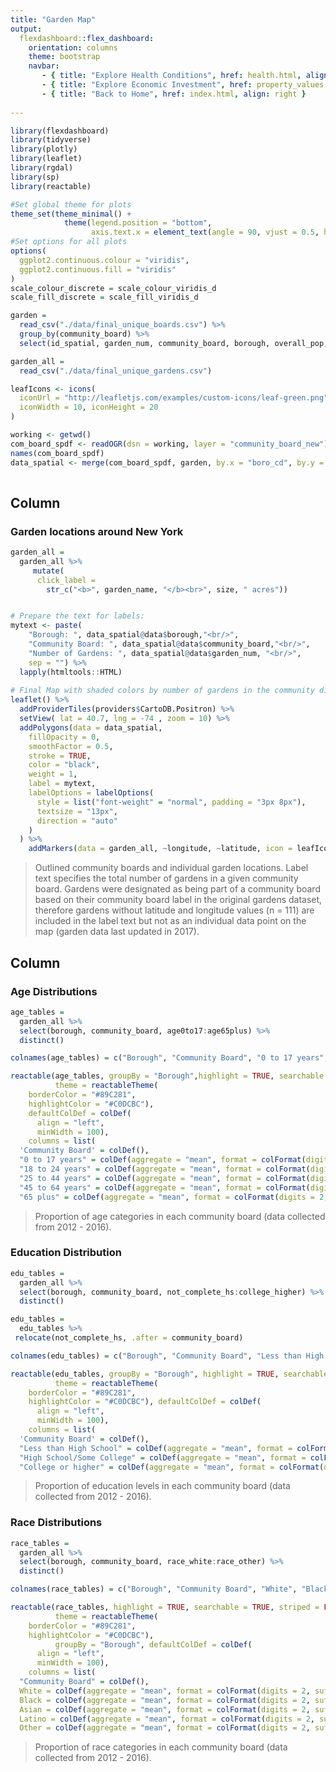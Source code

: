 ```yaml
---
title: "Garden Map"
output: 
  flexdashboard::flex_dashboard:
    orientation: columns
    theme: bootstrap
    navbar:
       - { title: "Explore Health Conditions", href: health.html, align: left }
       - { title: "Explore Economic Investment", href: property_values.html, align: left }
       - { title: "Back to Home", href: index.html, align: right }
       
---
```



```r
library(flexdashboard)
library(tidyverse)
library(plotly)
library(leaflet)
library(rgdal)
library(sp)
library(reactable)

#Set global theme for plots
theme_set(theme_minimal() + 
            theme(legend.position = "bottom", 
                  axis.text.x = element_text(angle = 90, vjust = 0.5, hjust = 1)))
#Set options for all plots
options(
  ggplot2.continuous.colour = "viridis",
  ggplot2.continuous.fill = "viridis"
)
scale_colour_discrete = scale_colour_viridis_d
scale_fill_discrete = scale_fill_viridis_d

```

```r
garden =
  read_csv("./data/final_unique_boards.csv") %>%
  group_by(community_board) %>%
  select(id_spatial, garden_num, community_board, borough, overall_pop, race_white:college_higher)

garden_all = 
  read_csv("./data/final_unique_gardens.csv")

leafIcons <- icons(
  iconUrl = "http://leafletjs.com/examples/custom-icons/leaf-green.png",
  iconWidth = 10, iconHeight = 20
)

working <- getwd()
com_board_spdf <- readOGR(dsn = working, layer = "community_board_new")
names(com_board_spdf)
data_spatial <- merge(com_board_spdf, garden, by.x = "boro_cd", by.y = "id_spatial")
  
```


Column {data-width=400}
-----------------------------------------------------------------------

### Garden locations around New York

<style type="text/css">

.chart-title {  /* Garden locations around New York  */
   font-size: 20px;

</style>


```r

garden_all = 
  garden_all %>%
     mutate(
      click_label =
        str_c("<b>", garden_name, "</b><br>", size, " acres"))


# Prepare the text for labels:
mytext <- paste(
    "Borough: ", data_spatial@data$borough,"<br/>",
    "Community Board: ", data_spatial@data$community_board,"<br/>", 
    "Number of Gardens: ", data_spatial@data$garden_num, "<br/>", 
    sep = "") %>%
  lapply(htmltools::HTML)
 
# Final Map with shaded colors by number of gardens in the community district
leaflet() %>% 
  addProviderTiles(providers$CartoDB.Positron) %>%  
  setView( lat = 40.7, lng = -74 , zoom = 10) %>%
  addPolygons(data = data_spatial,
    fillOpacity = 0, 
    smoothFactor = 0.5, 
    stroke = TRUE, 
    color = "black", 
    weight = 1,
    label = mytext,
    labelOptions = labelOptions( 
      style = list("font-weight" = "normal", padding = "3px 8px"), 
      textsize = "13px", 
      direction = "auto"
    )
  ) %>% 
    addMarkers(data = garden_all, ~longitude, ~latitude, icon = leafIcons, popup = ~click_label)

```

> Outlined community boards and individual garden locations.
> Label text specifies the total number of gardens in a given community board. Gardens were designated as being part of a community board based on their community board label in the original gardens dataset, therefore gardens without latitude and longitude values (n = 111) are included in the label text but not as an individual data point on the map (garden data last updated in 2017).

Column {.tabset .tabset-fade data-width=400}
-----------------------------------------------------------------------

### Age Distributions

```r

age_tables =
  garden_all %>% 
  select(borough, community_board, age0to17:age65plus) %>% 
  distinct()

colnames(age_tables) = c("Borough", "Community Board", "0 to 17 years", "18 to 24 years", "25 to 44 years", "45 to 64 years", "65 plus")

reactable(age_tables, groupBy = "Borough",highlight = TRUE, searchable = TRUE, striped = FALSE, fullWidth = FALSE, showSortIcon = FALSE, 
          theme = reactableTheme(
    borderColor = "#89C281",
    highlightColor = "#C0DCBC"), 
    defaultColDef = colDef(
      align = "left",
      minWidth = 100),
    columns = list(
  'Community Board' = colDef(),
  "0 to 17 years" = colDef(aggregate = "mean", format = colFormat(digits = 2, suffix = "%")),
  "18 to 24 years" = colDef(aggregate = "mean", format = colFormat(digits = 2, suffix = "%")),
  "25 to 44 years" = colDef(aggregate = "mean", format = colFormat(digits = 2, suffix = "%")),
  "45 to 64 years" = colDef(aggregate = "mean", format = colFormat(digits = 2, suffix = "%")),
  "65 plus" = colDef(aggregate = "mean", format = colFormat(digits = 2, suffix = "%"))))

```

> Proportion of age categories in each community board (data collected from 2012 - 2016).

### Education Distribution

```r

edu_tables =
  garden_all %>% 
  select(borough, community_board, not_complete_hs:college_higher) %>% 
  distinct()

edu_tables = 
  edu_tables %>% 
 relocate(not_complete_hs, .after = community_board)

colnames(edu_tables) = c("Borough", "Community Board", "Less than High School", "High School/Some College", "College or higher")

reactable(edu_tables, groupBy = "Borough", highlight = TRUE, searchable = TRUE, striped = FALSE, fullWidth = FALSE, showSortIcon = FALSE,
          theme = reactableTheme(
    borderColor = "#89C281",
    highlightColor = "#C0DCBC"), defaultColDef = colDef(
      align = "left",
      minWidth = 100),
    columns = list(
  'Community Board' = colDef(),
  "Less than High School" = colDef(aggregate = "mean", format = colFormat(digits = 2, suffix = "%"), width = 150),
  "High School/Some College" = colDef(aggregate = "mean", format = colFormat(digits = 2, suffix = "%"), width = 150),
  "College or higher" = colDef(aggregate = "mean", format = colFormat(digits = 2, suffix = "%"), width = 150)))
```

> Proportion of education levels in each community board (data collected from 2012 - 2016).

### Race Distributions

```r

race_tables =
  garden_all %>% 
  select(borough, community_board, race_white:race_other) %>% 
  distinct()

colnames(race_tables) = c("Borough", "Community Board", "White", "Black", "Asian", "Latino", "Other")

reactable(race_tables, highlight = TRUE, searchable = TRUE, striped = FALSE, fullWidth = FALSE, showSortIcon = FALSE, 
          theme = reactableTheme(
    borderColor = "#89C281",
    highlightColor = "#C0DCBC"),
          groupBy = "Borough", defaultColDef = colDef(
      align = "left",
      minWidth = 100),
    columns = list(
  "Community Board" = colDef(),
  White = colDef(aggregate = "mean", format = colFormat(digits = 2, suffix = "%")),
  Black = colDef(aggregate = "mean", format = colFormat(digits = 2, suffix = "%")),
  Asian = colDef(aggregate = "mean", format = colFormat(digits = 2, suffix = "%")),
  Latino = colDef(aggregate = "mean", format = colFormat(digits = 2, suffix = "%")),
  Other = colDef(aggregate = "mean", format = colFormat(digits = 2, suffix = "%"))))

```

> Proportion of race categories in each community board (data collected from 2012 - 2016).